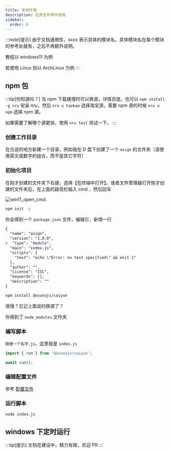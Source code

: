 ```yaml
---
title: 本地环境
description: 在原生环境中使用
sidebar:
  order: 0
---
```


:::note[提示]
由于文档通用性，xxxx 表示具体的模块名，具体模块名在每个模块的参考处就有，之后不再额外说明。

教程以 windows11 为例

若使用 Linux 则以 ArchLinux 为例
:::

## npm 包

:::tip[你知道吗？]
当 npm 下载缓慢时可以换源，详情百度。也可以 `npm install -g nru` 安装 nru，然后 `nru u taobao` 选择淘宝源，需要 npm 源的时候 `nru u npm` 选择 npm 源。

如果需要了解哪个源更快，使用 `nru test` 测试一下。
:::

### 创建工作目录

在合适的地方新建一个目录，例如我在 D 盘下创建了一个 `asign` 的文件夹（请使用英文或数字的组合，而不是其它字符）

### 初始化项目

在刚才创建的文件夹下右键，选择【在终端中打开】。或者文件管理器打开刚才创建的文件夹后，在上面的路径栏输入 cmd ，然后回车

![win11_open_cmd.](@assets/images/win11_open_cmd.png)

```bash title="初始化项目"
npm init -y
```

你会得到一个 `package.json` 文件，编辑它，新增一行

```diff lang="json"
{
  "name": "asign",
  "version": "1.0.0",
+  "type": "module",
  "main": "index.js",
  "scripts": {
    "test": "echo \"Error: no test specified\" && exit 1"
  },
  "author": "",
  "license": "ISC",
  "keywords": [],
  "description": ""
}
```

```bash title="安装 xxx，以 caiyun 为例"
npm install @asunajs/caiyun
```

很慢？忘记上面说的换源了？

你得到了 `node_modules` 文件夹

### 编写脚本

`随便一个名字.js`，这里我是 `index.js`

```js
import { run } from '@asunajs/caiyun';

await run();
```

### 编辑配置文件

参考 [配置文件](/start/config/)

### 运行脚本

```bash title="运行脚本"
node index.js
```

## windows 下定时运行

:::tip[提示]
文档在建设中，精力有限，欢迎 PR
:::

